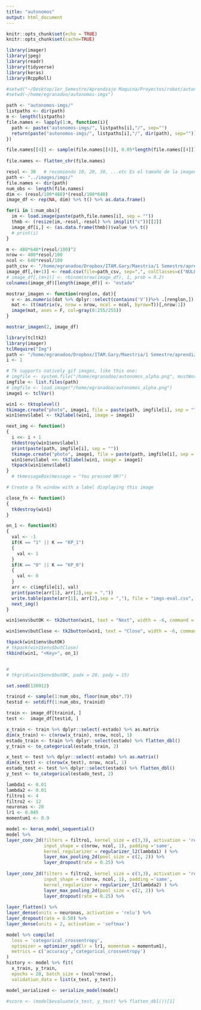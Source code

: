 ```yaml
---
title: "autonomos"
output: html_document
---
```


```r
knitr::opts_chunk$set(echo = TRUE)
knitr::opts_chunk$set(cache=TRUE)
```

```r
library(imager)
library(jpeg)
library(readr)
library(tidyverse)
library(keras)
library(RcppRoll)
```

```r
#setwd("~/Desktop/1er_Semestre/Aprendzaje Maquina/Proyectos/robot/autonomos-imgs/") #Asegurate de estar parado aqui, corre esto en consola.
#setwd(~/home/egranadoo/autonomos-imgs")

path <- "autonomos-imgs/"
listpaths <- dir(path)
m <- length(listpaths)
file.names <- lapply(1:m, function(i){ 
  path <- paste("autonomos-imgs/", listpaths[i],"/", sep="")
  return(paste("autonomos-imgs/", listpaths[i],"/", dir(path), sep=""))
})

file.names[[4]] <- sample(file.names[[4]], 0.05*length(file.names[[4]]))
                          
file.names <- flatten_chr(file.names)
```

```r
resol <- 30   # recomiendo 10, 20, 30, ...etc Es el tamaño de la imagen reducida en porcentaje. 10% de la imagen original, por ejemplo.
path <- "../images/imgs/"
file.names <- dir(path)
num_obs <- length(file.names)
dim <- (resol/100*480)*(resol/100*640)
image_df <- rep(NA, dim) %>% t() %>% as.data.frame()

for(i in 1:num_obs){
  im <- load.image(paste(path,file.names[i], sep = ""))
  thmb <- (resize(im,-resol,-resol) %>% imsplit("c"))[[2]]
  image_df[i,] <- (as.data.frame(thmb))$value %>% t()
  # print(i)
}
```

```r
m <- 480*640*(resol/100)^2
nrow <- 480*resol/100
ncol <- 640*resol/100
path_csv <- "/home/egranadoo/Dropbox/ITAM.Gary/Maestria/1 Semestre/aprendizaje_maquina/autonomos/robot/imgs-eval.csv"
image_df[,(m+1)] <- read.csv(file=path_csv, sep=",", colClasses=c("NULL", NA))
# image_df[,(m+1)] <- rbinom(nrow(image_df), 1, prob = 0.2)
colnames(image_df)[length(image_df)] <- "estado" 
```

```r
mostrar_imagen <- function(renglon, dat){
  v <- as.numeric(dat %>% dplyr::select(contains('V'))%>% .[renglon,])
  mat <- (t(matrix(v, nrow = nrow, ncol = ncol, byrow=T))[,nrow:1])
  image(mat, axes = F, col=gray(0:255/255))
}
```

```r
mostrar_imagen(2, image_df)
```


```r

library(tcltk2)
library(imager)
tclRequire("Img")
path <- "/home/egranadoo/Dropbox/ITAM.Gary/Maestria/1 Semestre/aprendizaje_maquina/autonomos/images/imgs/"
i <- 1

# Tk supports natively gif images, like this one:
# imgfile <- system.file("/home/egranadoo/autonomos_alpha.png", mustWork = TRUE)
imgfile <- list.files(path)
# imgfile <- load.image("/home/egranadoo/autonomos_alpha.png")
image1 <- tclVar()

win1 <- tktoplevel()
tkimage.create("photo", image1, file = paste(path, imgfile[i], sep = ""))
win1$env$label <- tk2label(win1, image = image1)

next_img <- function()
{
  i <<- i + 1
  tkdestroy(win1$env$label)
  print(paste(path, imgfile[i], sep = ""))
  tkimage.create("photo", image1, file = paste(path, imgfile[i], sep = ""))
  win1$env$label <<- tk2label(win1, image = image1)
  tkpack(win1$env$label)
}
  # tkmessageBox(message = "You pressed OK!")

# Create a Tk window with a label displaying this image

close_fn <- function()
{
  tkdestroy(win1)
}

on_1 <- function(K)
{
  val <- -1
  if(K == "1" || K == "KP_1")
  {
    val <- 1
  }
  if(K == "0" || K == "KP_0")
  {
    val <- 0
  }
  arr <- c(imgfile[i], val)
  print(paste(arr[1], arr[2],sep = ","))
  write.table(paste(arr[1], arr[2],sep = ","), file = "imgs-eval.csv", sep = ",", append = TRUE, quote = FALSE, col.names = FALSE, row.names = FALSE)
  next_img()
}

win1$env$butOK <- tk2button(win1, text = "Next", width = -6, command = next_img)

win1$env$butClose <- tk2button(win1, text = "Close", width = -6, command = close_fn)

tkpack(win1$env$butOK)
# tkpack(win1$env$butClose)
tkbind(win1, "<Key>", on_1)


# 
# tkgrid(win1$env$butOK, padx = 20, pady = 15)

```


```r
set.seed(130912)

trainid <- sample(1:num_obs, floor(num_obs*.7))
testid <- setdiff(1:num_obs, trainid)

train <- image_df[trainid, ]
test <-  image_df[testid, ]

x_train <- train %>% dplyr::select(-estado) %>% as.matrix
dim(x_train) <- c(nrow(x_train), nrow, ncol, 1)
estado_train <- train %>% dplyr::select(estado) %>% flatten_dbl()
y_train <- to_categorical(estado_train, 2)

x_test <- test %>% dplyr::select(-estado) %>% as.matrix()
dim(x_test) <- c(nrow(x_test), nrow, ncol, 1)
estado_test <- test %>% dplyr::select(estado) %>% flatten_dbl()
y_test <- to_categorical(estado_test, 2)
```


```r
lambda1 <- 0.01
lambda2 <- 0.01
filtro1 <- 4
filtro2 <- 12
neuronas <- 20
lr1 <- 0.045
momentum1 <- 0.9

model <- keras_model_sequential() 
model %>%
layer_conv_2d(filters = filtro1, kernel_size = c(3,3), activation = 'relu',
              input_shape = c(nrow, ncol, 1), padding ='same',
              kernel_regularizer = regularizer_l2(lambda1) ) %>%
              layer_max_pooling_2d(pool_size = c(2, 2)) %>% 
              layer_dropout(rate = 0.25) %>%
  
layer_conv_2d(filters = filtro2, kernel_size = c(3,3), activation = 'relu',
              input_shape = c(nrow, ncol, 1), padding ='same',
              kernel_regularizer = regularizer_l2(lambda2) ) %>%
              layer_max_pooling_2d(pool_size = c(2, 2)) %>% 
              layer_dropout(rate = 0.25) %>% 
  
layer_flatten() %>% 
layer_dense(units = neuronas, activation = 'relu') %>%
layer_dropout(rate = 0.50) %>%
layer_dense(units = 2, activation = 'softmax')

model %>% compile(
  loss = 'categorical_crossentropy',
  optimizer = optimizer_sgd(lr = lr1, momentum = momentum1),
  metrics = c('accuracy','categorical_crossentropy')
)
history <- model %>% fit(
  x_train, y_train,
  epochs = 20, batch_size = (ncol*nrow), 
  validation_data = list(x_test, y_test))

model_serialized <- serialize_model(model)

#score <- (model$evaluate(x_test, y_test) %>% flatten_dbl())[1]
```




